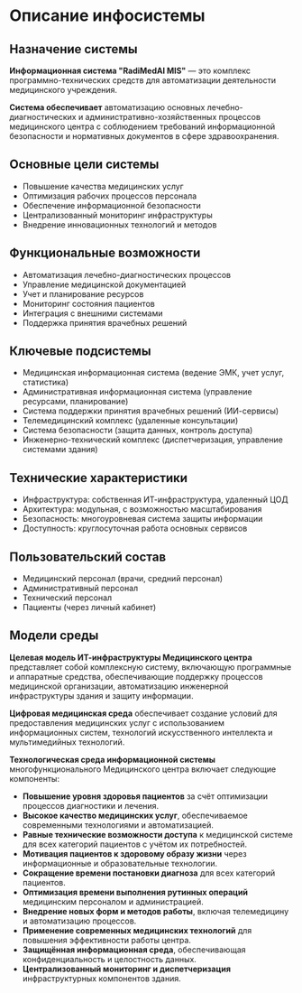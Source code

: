 # Описание инфосистемы

## Назначение системы
**Информационная система "RadiMedAI MIS"** — это комплекс программно-технических средств для автоматизации деятельности медицинского учреждения. 

**Система обеспечивает** автоматизацию основных лечебно-диагностических и административно-хозяйственных процессов медицинского центра с соблюдением требований информационной безопасности и нормативных документов в сфере здравоохранения.

## Основные цели системы
* Повышение качества медицинских услуг
* Оптимизация рабочих процессов персонала
* Обеспечение информационной безопасности
* Централизованный мониторинг инфраструктуры
* Внедрение инновационных технологий и методов

## Функциональные возможности
* Автоматизация лечебно-диагностических процессов
* Управление медицинской документацией
* Учет и планирование ресурсов
* Мониторинг состояния пациентов
* Интеграция с внешними системами
* Поддержка принятия врачебных решений

## Ключевые подсистемы
* Медицинская информационная система (ведение ЭМК, учет услуг, статистика)
* Административная информационная система (управление ресурсами, планирование)
* Система поддержки принятия врачебных решений (ИИ-сервисы)
* Телемедицинский комплекс (удаленные консультации)
* Система безопасности (защита данных, контроль доступа)
* Инженерно-технический комплекс (диспетчеризация, управление системами здания)

## Технические характеристики
* Инфраструктура: собственная ИТ-инфраструктура, удаленный ЦОД
* Архитектура: модульная, с возможностью масштабирования
* Безопасность: многоуровневая система защиты информации
* Доступность: круглосуточная работа основных сервисов

## Пользовательский состав
* Медицинский персонал (врачи, средний персонал)
* Административный персонал
* Технический персонал
* Пациенты (через личный кабинет)

## Модели среды

**Целевая модель ИТ-инфраструктуры Медицинского центра** представляет собой комплексную систему, включающую программные и аппаратные средства, обеспечивающие поддержку процессов медицинской организации, автоматизацию инженерной инфраструктуры здания и защиту информации.

**Цифровая медицинская среда** обеспечивает создание условий для предоставления медицинских услуг с использованием информационных систем, технологий искусственного интеллекта и мультимедийных технологий.

**Технологическая среда информационной системы** многофункционального Медицинского центра включает следующие компоненты:

* **Повышение уровня здоровья пациентов** за счёт оптимизации процессов диагностики и лечения.
* **Высокое качество медицинских услуг**, обеспечиваемое современными технологиями и автоматизацией.
* **Равные технические возможности доступа** к медицинской системе для всех категорий пациентов с учётом их потребностей.
* **Мотивация пациентов к здоровому образу жизни** через информационные и образовательные технологии.
* **Сокращение времени постановки диагноза** для всех категорий пациентов.
* **Оптимизация времени выполнения рутинных операций** медицинским персоналом и администрацией.
* **Внедрение новых форм и методов работы**, включая телемедицину и автоматизацию процессов.
* **Применение современных медицинских технологий** для повышения эффективности работы центра.
* **Защищённая информационная среда**, обеспечивающая конфиденциальность и целостность данных.
* **Централизованный мониторинг и диспетчеризация** инфраструктурных компонентов здания.